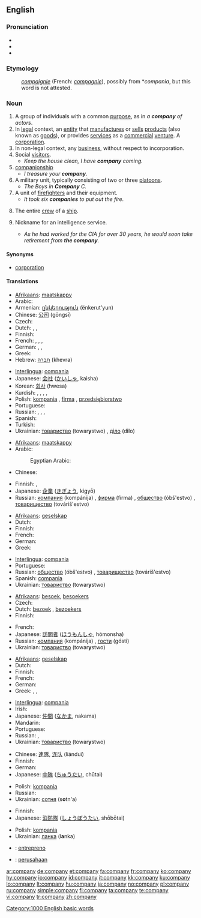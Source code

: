{{wikipedia|dab=Company (disambiguation)|Company}}
==English==

{{rank|persons|wrote|chief|611|company|sweet|duty|heavy}}

===Pronunciation===
* {{SAMPA|/"kVmp@ni/}}
* {{IPA|/'kʌmpəni/}}
* {{audio|en-us-company.ogg|Audio (US)}}

===Etymology===
: {{etyl|fro}} ''[[compaignie]]'' (French: ''[[compagnie]]''), possibly from {{LL.}} *''compania'', but this word is not attested.

===Noun===
{{en-noun|compan|ies}}

# A group of individuals with a common [[purpose]], as in ''a '''company''' of actors''.
# In [[legal]] context, an [[entity]] that [[manufacture]]s or [[sell]]s [[product]]s (also known as [[goods]]), or provides [[services]] as a [[commercial]] [[venture]]. A [[corporation]].
# In non-legal context, any [[business]], without respect to incorporation.
# Social [[visitor]]s.
#* ''Keep the house clean, I have '''company''' coming.''
# [[companionship]]
#* ''I treasure your '''company'''.''
# A military unit, typically consisting of two or three [[platoon]]s.
#* ''The Boys in '''Company''' C.''
# A unit of [[firefighter]]s and their equipment.
#* ''It took six '''companies''' to put out the fire.''
# {{nautical}} The entire [[crew]] of a [[ship]].
# {{idiom}} Nickname for an intelligence service.
#* ''As he had worked for the CIA for over 30 years, he would soon take retirement from '''the company'''.''

====Synonyms====
* [[corporation]]

====Translations====
{{trans-top|in legal context, a corporation}}
* [[Afrikaans]]: [[maatskappy]]
* Arabic: {{t|ar|شركة|alt=شَرِكة|sc=Arab|tr=sharika(t)}}
* Armenian: [[ընկերություն]] (ënkerut'yun)
* Chinese: [[公司]] (gōngsī)
* Czech: {{t+|cs|společnost|f}}
* Dutch: {{t+|nl|bedrijf|n}}, {{t+|nl|zaak|f}}, {{t+|nl|firma|f}}
* Finnish: {{t+|fi|yhtiö}}
* French: {{t+|fr|société|f}}, {{t+|fr|entreprise|f}}, {{t+|fr|firme|f}}, {{t+|fr|compagnie|f}}
* German: {{t+|de|Gesellschaft|f}}, {{t+|de|Firma|f}}, {{t+|de|Unternehmen|n}}
* Greek: {{t+|el|εταιρία|f|tr=eteria|sc=Grek}}
* Hebrew: [[חברה]] (khevra) {{f}}
{{trans-mid}}
* [[Interlingua]]: [[compania]]
* Japanese: [[会社]] ([[かいしゃ]], kaisha)
* Korean: [[회사]] (hwesa)
* Kurdish: {{t+|ku|şirket|f}}, {{t+|ku|pargîdanî|f}}, {{t+|ku|fîrma|f}}, {{t+|ku|kompanya|f}}, {{t+|ku|şirîke|f}}
* Polish: [[kompania]] {{f}}, [[firma]] {{f}}, [[przedsiębiorstwo]] {{n}}
* Portuguese: {{t+|pt|companhia|f}}
* Russian: {{t+|ru|компания|f|tr=kompánija|sc=Cyrl}}, {{t+|ru|фирма|f|tr=fírma|sc=Cyrl}}, {{t+|ru|общество|n|tr=óbš'estvo|sc=Cyrl}}, {{t+|ru|товарищество|n|tr=továriš'estvo|sc=Cyrl}}
* Spanish: {{t-|es|empresa|f}}
* Turkish: {{t+|tr|işletme}}
* Ukrainian: [[товариство]] (towar'''y'''stwo) {{n}}, [[діло]] (d'''i'''lo) {{n}}
{{trans-bottom}}

{{trans-top|in non-legal context, any business, without respect to incorporation}}
* [[Afrikaans]]: [[maatskappy]]
* Arabic: {{t|ar|شركة|alt=شَرِكة|sc=Arab|tr=sharika(t)}}
*: Egyptian Arabic: {{t|arz|شركة|sc=Arab|tr=shirka(t)}}
* Chinese: {{zh-tsp|企業|企业|qǐyè}}
{{trans-mid}}
* Finnish: {{t+|fi|yritys}}, {{t+|fi|liike}}
* Japanese: [[企業]] ([[きぎょう]], kigyō)
* Russian: [[компания]] (kompánija) {{f}}, [[фирма]] (fírma) {{f}}, [[общество]] (óbš'estvo) {{n}}, [[товарищество]] (továriš'estvo) {{n}}
{{trans-bottom}}

{{trans-top|group of individuals with a common purpose}}
* [[Afrikaans]]: [[geselskap]]
* Dutch: {{t+|nl|gezelschap|n}}
* Finnish: {{t+|fi|ryhmä}}
* French: {{t+|fr|compagnie|f}}
* German: {{t+|de|Gesellschaft|f}}
* Greek: {{t+|el|συντροφιά|f|tr=sintrofia|sc=Grek}}
{{trans-mid}}
* [[Interlingua]]: [[compania]]
* Portuguese: {{t+|pt|companhia|f}}
* Russian: [[общество]] (óbš'estvo) {{n}}, [[товарищество]] (továriš'estvo) {{n}}
* Spanish: [[compania]] {{f}}
* Ukrainian: [[товариство]] (towar'''y'''stwo) {{n}}
{{trans-bottom}}

{{trans-top|social visitors}}
* [[Afrikaans]]: [[besoek]], [[besoekers]]
* Czech: {{t+|cs|společnost|f}}
* Dutch: [[bezoek]] {{n}}, [[bezoekers]] {{m|p}}
* Finnish: {{t-|fi|vieraat|p}}
{{trans-mid}}
* French: {{t+|fr|compagnie|f}}
* Japanese: [[訪問者]] ([[ほうもんしゃ]], hōmonsha)
* Russian: [[компания]] (kompánija) {{f}}, [[гости]] (gósti) {{p}}
* Ukrainian: [[товариство]] (towar'''y'''stwo) {{n}}
{{trans-bottom}}

{{trans-top|companionship}}
* [[Afrikaans]]: [[geselskap]]
* Dutch: {{t+|nl|gezelschap|n}}
* Finnish: {{t+|fi|kumppanuus}}
* French: {{t+|fr|compagnie|f}}
* German: {{t+|de|Gesellschaft|f}}
* Greek: {{t+|el|συντροφικότητα|f|tr=sintrofikotita|sc=Grek}}, {{t+|el|παρέα|f|tr=parea|sc=Grek}}, {{t+|el|φιλία|f|tr=filia|sc=Grek}}
{{trans-mid}}
* [[Interlingua]]: [[compania]]
* Irish: {{t-|ga|cumann|m|xs=Irish}}
* Japanese: [[仲間]] ([[なかま]], nakama)
* Mandarin: {{t|zh|同伴}}
* Portuguese: {{t+|pt|companhia|f}}
* Russian: {{t+|ru|компания|f|tr=kompánija|sc=Cyrl}}, {{t+|ru|общество|n|tr=óbš'estvo|sc=Cyrl}}
* Ukrainian: [[товариство]] (towar'''y'''stwo) {{n}}
{{trans-bottom}}

{{trans-top|military unit}}
* Chinese: [[連隊]], [[连队]] (liánduì)
* Finnish: {{t-|fi|komppania}}
* German: {{t-|de|Kompanie|f}}
* Japanese: [[中隊]] ([[ちゅうたい]], chūtai)
{{trans-mid}}
* Polish: [[kompania]] {{f}}
* Russian: {{t+|ru|рота|f|tr=róta|sc=Cyrl}}
* Ukrainian: [[сотня]] (s'''o'''tn'a) {{f}}
{{trans-bottom}}

{{trans-top|unit of firefighters and their equipment}}
* Finnish: {{t-|fi|palokunta}}
* Japanese: [[消防隊]] ([[しょうぼうたい]], shōbōtai)
{{trans-mid}}
* Polish: [[kompania]] {{f}}
* Ukrainian: [[ланка]] (l'''a'''nka) {{f}}
{{trans-bottom}}

{{checktrans-top}}
* {{ttbc|Esperanto}}: [[entrepreno]]
* {{ttbc|Indonesian}}: [[usaha|perusahaan]]
{{checktrans-bottom}}

[[Category:1000 English basic words]]

[[ar:company]]
[[de:company]]
[[et:company]]
[[fa:company]]
[[fr:company]]
[[ko:company]]
[[hy:company]]
[[io:company]]
[[id:company]]
[[it:company]]
[[kk:company]]
[[ku:company]]
[[lo:company]]
[[lt:company]]
[[hu:company]]
[[ja:company]]
[[no:company]]
[[pl:company]]
[[ru:company]]
[[simple:company]]
[[fi:company]]
[[ta:company]]
[[te:company]]
[[vi:company]]
[[tr:company]]
[[zh:company]]